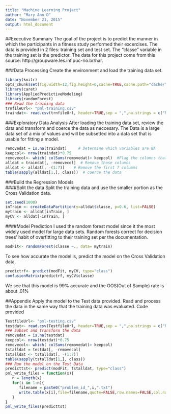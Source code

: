 ```yaml
---
title: "Machine Learning Project"
author: "Mary Ann D"
date: "November 21, 2015"
output: html_document
---
```

##Executive Summary
The goal of the project is to predict the manner in which the participants in a fitness study performed their excercises.  The data is provided in 2 files: training set and test set.  The "classe" variable in the training set is the predictor.
The data for this project come from this source: http://groupware.les.inf.puc-rio.br/har.  

###Data Processing
Create the environment and load the training data set.
```r
library(knitr)
opts_chunk$set(fig.width=12,fig.height=6,cache=TRUE,cache.path="cache/",fig.path="Figs/")
library(caret)
library(AppliedPredictiveModeling)
library(randomForest)
### Read the training data
trnfileUrl<- "pml-training.csv"
traindat<- read.csv(trnfileUrl, header=TRUE,sep = ",",na.strings = c("NA", "#DIV/0!","","-"))
```
###Exploratory Data Analysis
After loading the training data set, review the data and transform and coerce the data as neccesary.  The Data is a large data set of a mix of values and will be subsetted into a data set that is usable for fitting a model.
```r
removedat = is.na(traindat)     # Determine which variables are NA
keepcol<- nrow(traindat)*0.75 
removecol<- which( colSums(removedat)> keepcol)  #Flag the columns that are more than 75% not applicable
alldat = traindat[, -removecol]  # Remove those columns
alldat <- alldat[, -(1:7)]    # Remove the first 7 columns
table(sapply(alldat[1,], class))  # coerce the data
```
###Build the Regression Models  
####Split the data 
Split the training data and use the smaller portion as the Cross Validation data. 
```r
set.seed(1000)
inTrain <- createDataPartition(y=alldat$classe, p=0.6, list=FALSE)
mytrain <- alldat[inTrain, ]
myCV <- alldat[-inTrain, ]
```
####Model Prediction
I used the random forest model since it the most widely used model for large data sets.
Random forests correct for decision trees' habit of overfitting to their training set per the documentation. 
```r
modFit<- randomForest(classe ~., data= mytrain)
```
To see how accurate the model is, predict the model on the Cross Validation data.
```r
predictrf<- predict(modFit, myCV, type="class")
confusionMatrix(predictrf, myCV$classe)
```
We see that this model is 99% accurate
and the OOS(Out of Sample) rate is about .01%
  
  
##Appendix
Apply the model to the Test data provided. Read and process the data in the same way that the training data was evaluated. Code provided
```r
TestfileUrl<- "pml-testing.csv"
testdat<- read.csv(TestfileUrl, header=TRUE,sep = ",",na.strings = c("NA", "#DIV/0!","","-"))
### Subset and transform the data
removedat = is.na(testdat)
keepcol<- nrow(testdat)*0.75
removecol<- which( colSums(removedat)> keepcol)
tstalldat = testdat[, -removecol]
tstalldat <- tstalldat[, -(1:7)]
table(sapply(tstalldat[1,], class))
### Run the model on the Test Data
predicttst<- predict(modFit, tstalldat, type="class")
pml_write_files = function(x){
   n = length(x)
   for(i in 1:n){
      filename = paste0("problem_id_",i,".txt")
      write.table(x[i],file=filename,quote=FALSE,row.names=FALSE,col.names=FALSE)
   }
}
pml_write_files(predicttst)
```
